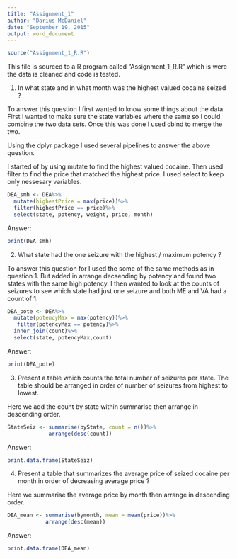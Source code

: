 ```yaml
---
title: "Assignment_1"
author: "Darius McDaniel"
date: "September 19, 2015"
output: word_document
---
```

```r

source("Assignment_1_R.R")
```

This file is sourced to a R program called "Assignment_1_R.R" which is were the data is cleaned and code is tested.


1. In what state and in what month was the highest valued cocaine seized ?


To answer this question I first wanted to know some things about the data. First I wanted to make sure the state variables where the same so I could combine the two data sets. Once this was done I used cbind to merge the two. 

Using the dplyr package I used several pipelines to answer the above question. 

I started of by using mutate to find the highest valued cocaine.
Then used filter to find the price that matched the highest price.
I used select to keep only nessesary variables.

```r
DEA_smh <- DEA%>%
  mutate(highestPrice = max(price))%>%
  filter(highestPrice == price)%>%
  select(state, potency, weight, price, month)
```
Answer:
```r
print(DEA_smh)

```


2. What state had the one seizure with the highest / maximum potency ?


To answer this question for I used the some of the same methods as in question 1.
But added in arrange decsending by potency and found two states with the same high potency. I then wanted to look at the counts of seizures to see which state had just one seizure and both ME and VA had a count of 1. 

```r
DEA_pote <- DEA%>%
  mutate(potencyMax = max(potency))%>%
   filter(potencyMax == potency)%>%
  inner_join(count)%>%
  select(state, potencyMax,count)

```
Answer:
```r
print(DEA_pote)

```

3. Present a table which counts the total number of seizures per state. The table should be arranged in
order of number of seizures from highest to lowest.

Here we add the count by state within summarise then arrange in descending order.
```r
StateSeiz <- summarise(byState, count = n())%>%
             arrange(desc(count))

```

Answer:
```r
print.data.frame(StateSeiz)

```



4. Present a table that summarizes the average price of seized cocaine per month in order of decreasing average price ?  

Here we summarise the average price by month then arrange in descending order.
```r
DEA_mean <- summarise(bymonth, mean = mean(price))%>%
            arrange(desc(mean))
```

Answer:
```r
print.data.frame(DEA_mean)

```








